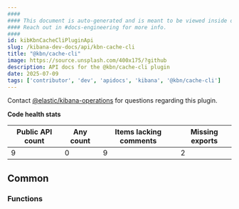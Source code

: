 ```yaml
---
####
#### This document is auto-generated and is meant to be viewed inside our experimental, new docs system.
#### Reach out in #docs-engineering for more info.
####
id: kibKbnCacheCliPluginApi
slug: /kibana-dev-docs/api/kbn-cache-cli
title: "@kbn/cache-cli"
image: https://source.unsplash.com/400x175/?github
description: API docs for the @kbn/cache-cli plugin
date: 2025-07-09
tags: ['contributor', 'dev', 'apidocs', 'kibana', '@kbn/cache-cli']
---
```




Contact [@elastic/kibana-operations](https://github.com/orgs/elastic/teams/kibana-operations) for questions regarding this plugin.

**Code health stats**

| Public API count  | Any count | Items lacking comments | Missing exports |
|-------------------|-----------|------------------------|-----------------|
| 9 | 0 | 9 | 2 |

## Common

### Functions
<DocDefinitionList data={kbnCacheCliObj.common.functions}/>

